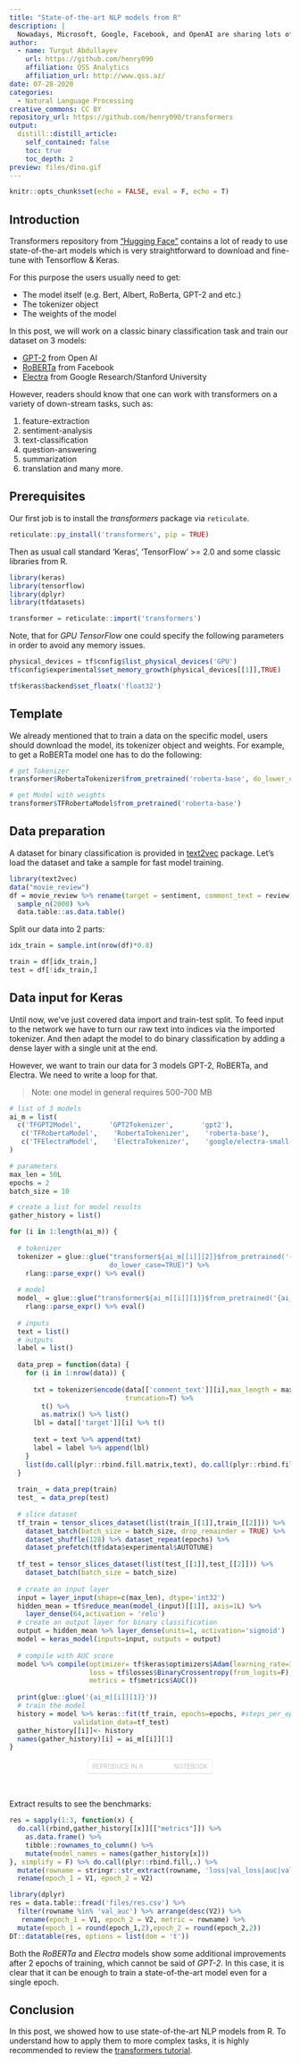 ```yaml
---
title: "State-of-the-art NLP models from R"
description: |
  Nowadays, Microsoft, Google, Facebook, and OpenAI are sharing lots of state-of-the-art models in the field of Natural Language Processing. However, fewer materials exist how to use these models from R. In this post, we will show how R users can access and benefit from these models as well.
author:
  - name: Turgut Abdullayev 
    url: https://github.com/henry090
    affiliation: QSS Analytics
    affiliation_url: http://www.qss.az/
date: 07-28-2020
categories:
  - Natural Language Processing
creative_commons: CC BY
repository_url: https://github.com/henry090/transformers
output: 
  distill::distill_article:
    self_contained: false
    toc: true
    toc_depth: 2
preview: files/dino.gif
---
```




<style type="text/css">
.colab-root {
    display: inline-block;
    background: rgba(255, 255, 255, 0.75);
    padding: 4px 8px;
    border-radius: 4px;
    font-size: 11px!important;
    text-decoration: none;
    color: #aaa;
    border: none;
    font-weight: 300;
    border: solid 1px rgba(0, 0, 0, 0.08);
    border-bottom-color: rgba(0, 0, 0, 0.15);
    text-transform: uppercase;
    line-height: 16px;
}
span.colab-span {
    background-image: url(https://www.vectorlogo.zone/logos/kaggle/kaggle-ar21.svg);
    background-repeat: no-repeat;
    background-size: 51px;
    background-position-y: -4px;
    display: inline-block;
    padding-left: 24px;
    border-radius: 4px;
    text-decoration: none;
}
</style>

```r
knitr::opts_chunk$set(echo = FALSE, eval = F, echo = T)
```


## Introduction

Transformers repository from ["Hugging Face"](https://github.com/huggingface/transformers) contains a lot of ready to use state-of-the-art models which is very straightforward to download and fine-tune with Tensorflow & Keras. 

For this purpose the users usually need to get:

* The model itself (e.g. Bert, Albert, RoBerta, GPT-2 and etc.)
* The tokenizer object
* The weights of the model

In this post, we will work on a classic binary classification task and train our dataset on 3 models: 

* [GPT-2](https://blog.openai.com/better-language-models/) from Open AI
* [RoBERTa](https://arxiv.org/abs/1907.11692) from Facebook
* [Electra](https://arxiv.org/abs/2003.10555) from Google Research/Stanford University

However, readers should know that one can work with transformers on a variety of down-stream tasks, such as:

1) feature-extraction
2) sentiment-analysis
3) text-classification
4) question-answering
5) summarization
6) translation and many more.

## Prerequisites

Our first job is to install the _transformers_ package via ```reticulate```.

```r
reticulate::py_install('transformers', pip = TRUE)
```

Then as usual call standard 'Keras', 'TensorFlow' >= 2.0 and some classic libraries from R.

```r
library(keras)
library(tensorflow)
library(dplyr)
library(tfdatasets)

transformer = reticulate::import('transformers')
```

Note, that for _GPU TensorFlow_ one could specify the following parameters in order to avoid any memory issues.

```r

physical_devices = tf$config$list_physical_devices('GPU')
tf$config$experimental$set_memory_growth(physical_devices[[1]],TRUE)

tf$keras$backend$set_floatx('float32')

```

## Template

We already mentioned that to train a data on the specific model, users should download the model, its tokenizer object and weights. For example, to get a RoBERTa model one has to do the following:

```r
# get Tokenizer
transformer$RobertaTokenizer$from_pretrained('roberta-base', do_lower_case=TRUE)

# get Model with weights
transformer$TFRobertaModel$from_pretrained('roberta-base')
```


## Data preparation

A dataset for binary classification is provided in [text2vec](http://text2vec.org/) package. Let's load the dataset and take a sample for fast model training.

```r
library(text2vec)
data("movie_review")
df = movie_review %>% rename(target = sentiment, comment_text = review) %>% 
  sample_n(2000) %>% 
  data.table::as.data.table()
```

Split our data into 2 parts:

```r
idx_train = sample.int(nrow(df)*0.8)

train = df[idx_train,]
test = df[!idx_train,]
```

## Data input for Keras

Until now, we've just covered data import and train-test split. To feed input to the network we have to turn our raw text into indices via the imported tokenizer. And then adapt the model to do binary classification by adding a dense layer with a single unit at the end.

However, we want to train our data for 3 models GPT-2, RoBERTa, and Electra. We need to write a loop for that.

> Note: one model in general requires 500-700 MB

```r
# list of 3 models
ai_m = list(
  c('TFGPT2Model',       'GPT2Tokenizer',       'gpt2'),
   c('TFRobertaModel',    'RobertaTokenizer',    'roberta-base'),
   c('TFElectraModel',    'ElectraTokenizer',    'google/electra-small-generator')
)

# parameters
max_len = 50L
epochs = 2
batch_size = 10

# create a list for model results
gather_history = list()

for (i in 1:length(ai_m)) {
  
  # tokenizer
  tokenizer = glue::glue("transformer${ai_m[[i]][2]}$from_pretrained('{ai_m[[i]][3]}',
                         do_lower_case=TRUE)") %>% 
    rlang::parse_expr() %>% eval()
  
  # model
  model_ = glue::glue("transformer${ai_m[[i]][1]}$from_pretrained('{ai_m[[i]][3]}')") %>% 
    rlang::parse_expr() %>% eval()
  
  # inputs
  text = list()
  # outputs
  label = list()
  
  data_prep = function(data) {
    for (i in 1:nrow(data)) {
      
      txt = tokenizer$encode(data[['comment_text']][i],max_length = max_len, 
                             truncation=T) %>% 
        t() %>% 
        as.matrix() %>% list()
      lbl = data[['target']][i] %>% t()
      
      text = text %>% append(txt)
      label = label %>% append(lbl)
    }
    list(do.call(plyr::rbind.fill.matrix,text), do.call(plyr::rbind.fill.matrix,label))
  }
  
  train_ = data_prep(train)
  test_ = data_prep(test)
  
  # slice dataset
  tf_train = tensor_slices_dataset(list(train_[[1]],train_[[2]])) %>% 
    dataset_batch(batch_size = batch_size, drop_remainder = TRUE) %>% 
    dataset_shuffle(128) %>% dataset_repeat(epochs) %>% 
    dataset_prefetch(tf$data$experimental$AUTOTUNE)
  
  tf_test = tensor_slices_dataset(list(test_[[1]],test_[[2]])) %>% 
    dataset_batch(batch_size = batch_size)
  
  # create an input layer
  input = layer_input(shape=c(max_len), dtype='int32')
  hidden_mean = tf$reduce_mean(model_(input)[[1]], axis=1L) %>% 
    layer_dense(64,activation = 'relu')
  # create an output layer for binary classification
  output = hidden_mean %>% layer_dense(units=1, activation='sigmoid')
  model = keras_model(inputs=input, outputs = output)
  
  # compile with AUC score
  model %>% compile(optimizer= tf$keras$optimizers$Adam(learning_rate=3e-5, epsilon=1e-08, clipnorm=1.0),
                    loss = tf$losses$BinaryCrossentropy(from_logits=F),
                    metrics = tf$metrics$AUC())
  
  print(glue::glue('{ai_m[[i]][1]}'))
  # train the model
  history = model %>% keras::fit(tf_train, epochs=epochs, #steps_per_epoch=len/batch_size,
                validation_data=tf_test)
  gather_history[[i]]<- history
  names(gather_history)[i] = ai_m[[i]][1]
}

```

<center>
<a href="https://www.kaggle.com/henry090/transformers" class="colab-root">Reproduce in a<span class="colab-span">  &nbsp;&nbsp;&nbsp;&nbsp;&nbsp;&nbsp;&nbsp;&nbsp;&nbsp; Notebook</span></a>
</center>
<br>

Extract results to see the benchmarks:

```r
res = sapply(1:3, function(x) {
  do.call(rbind,gather_history[[x]][["metrics"]]) %>% 
    as.data.frame() %>% 
    tibble::rownames_to_column() %>% 
    mutate(model_names = names(gather_history[x])) 
}, simplify = F) %>% do.call(plyr::rbind.fill,.) %>% 
  mutate(rowname = stringr::str_extract(rowname, 'loss|val_loss|auc|val_auc')) %>% 
  rename(epoch_1 = V1, epoch_2 = V2)
```

```r
library(dplyr)
res = data.table::fread('files/res.csv') %>% 
  filter(rowname %in% 'val_auc') %>% arrange(desc(V2)) %>% 
   rename(epoch_1 = V1, epoch_2 = V2, metric = rowname) %>% 
  mutate(epoch_1 = round(epoch_1,2),epoch_2 = round(epoch_2,2))
DT::datatable(res, options = list(dom = 't'))
```

Both the _RoBERTa_ and _Electra_ models show some additional improvements after 2 epochs of training, which cannot be said of  _GPT-2_. In this case, it is clear that it can be enough to train a state-of-the-art model even for a single epoch.


## Conclusion

In this post, we showed how to use state-of-the-art NLP models from R. 
To understand how to apply them to more complex tasks, it is highly recommended to review the [transformers tutorial](https://github.com/huggingface/transformers/tree/master/examples).




